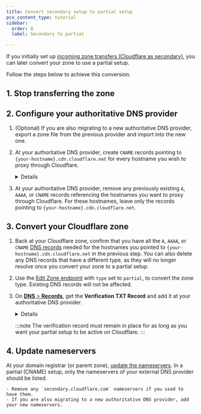 ```yaml
---
title: Convert secondary setup to partial setup
pcx_content_type: tutorial
sidebar:
  order: 8
  label: Secondary to partial

---
```




If you initially set up [incoming zone transfers (Cloudflare as secondary)](/dns/zone-setups/zone-transfers/cloudflare-as-secondary/setup/), you can later convert your zone to use a <GlossaryTooltip term="partial setup">partial setup</GlossaryTooltip>.

<Render file="conversion-subdomain-setup-callout" />

Follow the steps below to achieve this conversion.

## 1. Stop transferring the zone

<Render file="secondary-conversion-unlink" />

## 2. Configure your authoritative DNS provider

1. (Optional) If you are also migrating to a new authoritative DNS provider, export a zone file from the previous provider and import into the new one.
2. At your authoritative DNS provider, create `CNAME` records pointing to `{your-hostname}.cdn.cloudflare.net` for every hostname you wish to proxy through Cloudflare.

    <Details header="Example CNAME record at authoritative DNS provider">

    The `CNAME` record for `www.example.com` would be:

    ```txt
    www.example.com CNAME www.example.com.cdn.cloudflare.net
    ```
    </Details>

3. At your authoritative DNS provider, remove any previously existing `A`, `AAAA`, or `CNAME` records referencing the hostnames you want to proxy through Cloudflare. For these hostnames, leave only the records pointing to `{your-hostname}.cdn.cloudflare.net`.

## 3. Convert your Cloudflare zone

1. Back at your Cloudflare zone, confirm that you have all the `A`, `AAAA`, or `CNAME` [DNS records](/dns/manage-dns-records/how-to/create-dns-records/) needed for the hostnames you pointed to `{your-hostname}.cdn.cloudflare.net` in the previous step. You can also delete any DNS records that have a different type, as they will no longer resolve once you convert your zone to a partial setup.
2. Use the [Edit Zone endpoint](/api/operations/zones-0-patch) with `type` set to `partial`, to convert the zone type. Existing DNS records will not be affected.
3. On [**DNS** > **Records**](https://dash.cloudflare.com/?to=/:account/:zone/dns/records), get the **Verification TXT Record** and add it at your authoritative DNS provider.

    <Details header="Example verification record">

    A verification record for `sub.example.com` might be:

    | Type | Name                            | Content             |
    | ---- | ------------------------------- | ------------------- |
    | TXT  | `cloudflare-verify.sub.example.com` | 966215192-518620144 |

    If your authoritative DNS provider automatically appends DNS record `name` fields with your domain, make sure to only insert `cloudflare-verify` as the record name. Otherwise, it may result in an incorrect record name, such as `cloudflare-verify.sub.example.com.sub.example.com`.

    After creating the record, you can use this [Dig Web Interface link](https://digwebinterface.com/?type=TXT&ns=auth&nameservers=) to search (`dig`) for `cloudflare-verify.<YOUR DOMAIN>` and validate if it is working.

    </Details>

    :::note
    The verification record must remain in place for as long as you want your partial setup to be active on Cloudflare.
    :::

## 4. Update nameservers

At your domain registrar (or parent zone), [update the nameservers](/dns/nameservers/update-nameservers/). In a partial (CNAME) setup, only the nameservers of your external DNS provider should be listed.

    - Remove any `secondary.cloudflare.com` nameservers if you used to have them.
    - If you are also migrating to a new authoritative DNS provider, add your new nameservers.